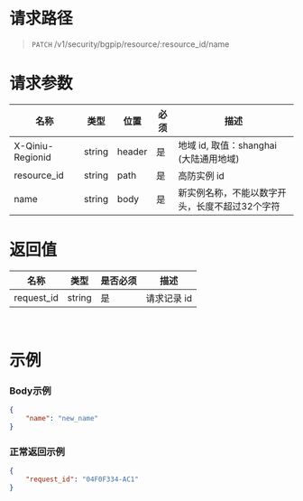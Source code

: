 <style>.topic-content-wrap .topic-detail table thead th { word-break: keep-all; }</style>

# 请求路径
>`PATCH` /v1/security/bgpip/resource/:resource_id/name


# 请求参数
| 名称 | 类型 | 位置 | 必须 | 描述 |
----- | ----- | ----- | ----- | -----
| X-Qiniu-Regionid | string | header | 是 | 地域 id, 取值：shanghai (大陆通用地域) |
| resource_id | string | path | 是 | 高防实例 id |
| name | string | body | 是 | 新实例名称，不能以数字开头，长度不超过32个字符 |



# 返回值
| 名称 | 类型 | 是否必须 | <center>描述 |
| ----- | ----- | ----- | ----- |
| request_id | string | 是 | 请求记录 id |

<br>

# 示例
### Body示例
```json
{
	"name": "new_name"
}
```

### 正常返回示例
```json
{
    "request_id": "04F0F334-AC1"
}
```